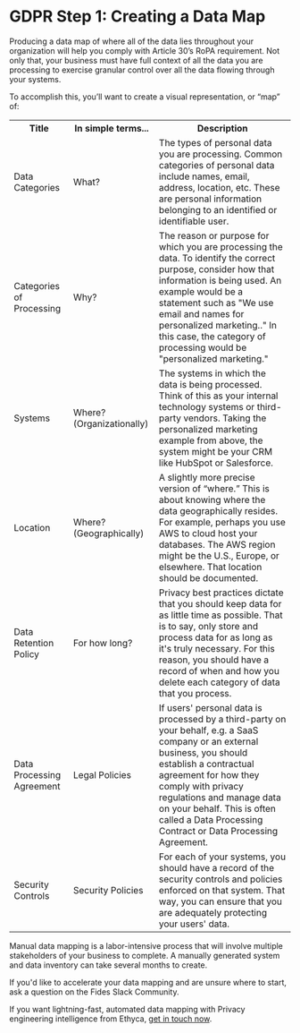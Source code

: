 
# GDPR Step 1: Creating a Data Map

Producing a data map of where all of the data lies throughout your organization will help you comply with Article 30’s RoPA requirement. Not only that, your business must have full context of all the data you are processing to exercise granular control over all the data flowing through your systems.

To accomplish this, you’ll want to create a visual representation, or “map” of:

<table>

<tr>
 <th> Title </th>

<th> In simple terms...</th>
<th> Description</th>
</tr>

<tr>
<td> Data Categories </td>
<td> What? </td>
<td> The types of personal data you are processing. Common categories of personal data include names, email, address, location, etc. These are personal information belonging to an identified or identifiable user. </td>
</tr>

<tr>
<td> Categories of Processing </td>
<td> Why? </td>
<td> The reason or purpose for which you are processing the data. To identify the correct purpose, consider how that information is being used. An example would be a statement such as "We use email and names for personalized marketing.." In this case, the category of processing would be "personalized marketing." </td>
</tr>

<tr>
<td> Systems </td>
<td> Where? (Organizationally) </td>
<td> The systems in which the data is being processed. Think of this as your internal technology systems or third-party vendors. Taking the personalized marketing example from above, the system might be your CRM like HubSpot or Salesforce. </td>
</tr>

<tr>
<td> Location </td>
<td> Where? (Geographically) </td>
<td> A slightly more precise version of “where.” This is about knowing where the data geographically resides. For example, perhaps you use AWS to cloud host your databases. The AWS region might be the U.S., Europe, or elsewhere. That location should be documented. </td>
</tr>

<tr>
<td> Data Retention Policy </td>
<td> For how long? </td>
<td> Privacy best practices dictate that you should keep data for as little time as possible. That is to say, only store and process data for as long as it's truly necessary. For this reason, you should have a record of when and how you delete each category of data that you process. </td>
</tr>

<tr>
<td> Data Processing Agreement </td>
<td> Legal Policies </td>
<td> If users' personal data is processed by a third-party on your behalf, e.g. a SaaS company or an external business, you should establish a contractual agreement for how they comply with privacy regulations and manage data on your behalf. This is often called a Data Processing Contract or Data Processing Agreement. </td>
</tr>

<tr>
<td> Security Controls </td>
<td> Security Policies </td>
<td> For each of your systems, you should have a record of the security controls and policies enforced on that system. That way, you can ensure that you are adequately protecting your users' data. </td>
</tr>
</table>

Manual data mapping is a labor-intensive process that will involve multiple stakeholders of your business to complete. A manually generated system and data inventory can take several months to create.

<Callout> If you'd like to accelerate your data mapping and are unsure where to start, ask a question on the Fides Slack Community. </Callout>

If you want lightning-fast, automated data mapping with Privacy engineering intelligence from Ethyca, [get in touch now](https://ethyca.com/book-demo).



